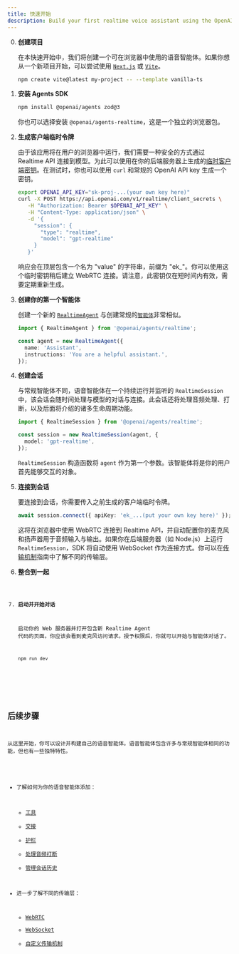 ```yaml
---
title: 快速开始
description: Build your first realtime voice assistant using the OpenAI Agents SDK in minutes.
---
```



<Steps>

0. **创建项目**

   在本快速开始中，我们将创建一个可在浏览器中使用的语音智能体。如果你想从一个新项目开始，可以尝试使用 [`Next.js`](https://nextjs.org/docs/getting-started/installation) 或 [`Vite`](https://vite.dev/guide/installation.html)。

   ```bash
   npm create vite@latest my-project -- --template vanilla-ts
   ```

1. **安装 Agents SDK**

   ```bash
   npm install @openai/agents zod@3
   ```

   你也可以选择安装 `@openai/agents-realtime`，这是一个独立的浏览器包。

2. **生成客户端临时令牌**

   由于该应用将在用户的浏览器中运行，我们需要一种安全的方式通过 Realtime API 连接到模型。为此可以使用在你的后端服务器上生成的[临时客户端密钥](https://platform.openai.com/docs/guides/realtime#creating-an-ephemeral-token)。在测试时，你也可以使用 `curl` 和常规的 OpenAI API key 生成一个密钥。

   ```bash
   export OPENAI_API_KEY="sk-proj-...(your own key here)"
   curl -X POST https://api.openai.com/v1/realtime/client_secrets \
      -H "Authorization: Bearer $OPENAI_API_KEY" \
      -H "Content-Type: application/json" \
      -d '{
        "session": {
          "type": "realtime",
          "model": "gpt-realtime"
        }
      }'
   ```

   响应会在顶层包含一个名为 "value" 的字符串，前缀为 "ek\_"。你可以使用这个临时密钥稍后建立 WebRTC 连接。请注意，此密钥仅在短时间内有效，需要定期重新生成。

3. **创建你的第一个智能体**

   创建一个新的 [`RealtimeAgent`](/openai-agents-js/openai/agents-realtime/classes/realtimeagent/) 与创建常规的[`智能体`](/openai-agents-js/zh/guides/agents)非常相似。

   ```typescript
   import { RealtimeAgent } from '@openai/agents/realtime';

   const agent = new RealtimeAgent({
     name: 'Assistant',
     instructions: 'You are a helpful assistant.',
   });
   ```

4. **创建会话**

   与常规智能体不同，语音智能体在一个持续运行并监听的 `RealtimeSession` 中，该会话会随时间处理与模型的对话与连接。此会话还将处理音频处理、打断，以及后面将介绍的诸多生命周期功能。

   ```typescript
   import { RealtimeSession } from '@openai/agents/realtime';

   const session = new RealtimeSession(agent, {
     model: 'gpt-realtime',
   });
   ```

   `RealtimeSession` 构造函数将 `agent` 作为第一个参数。该智能体将是你的用户首先能够交互的对象。

5. **连接到会话**

   要连接到会话，你需要传入之前生成的客户端临时令牌。

   ```typescript
   await session.connect({ apiKey: 'ek_...(put your own key here)' });
   ```

   这将在浏览器中使用 WebRTC 连接到 Realtime API，并自动配置你的麦克风和扬声器用于音频输入与输出。如果你在后端服务器（如 Node.js）上运行 `RealtimeSession`，SDK 将自动使用 WebSocket 作为连接方式。你可以在[传输机制](/openai-agents-js/zh/guides/voice-agents/transport)指南中了解不同的传输层。

6. **整合到一起**

   <Code lang="typescript" code={helloWorldExample} />

7. **启动并开始对话**

   启动你的 Web 服务器并打开包含新 Realtime Agent 代码的页面。你应该会看到麦克风访问请求。授予权限后，你就可以开始与智能体对话了。

   ```bash
   npm run dev
   ```

</Steps>

## 后续步骤

从这里开始，你可以设计并构建自己的语音智能体。语音智能体包含许多与常规智能体相同的功能，但也有一些独特特性。

- 了解如何为你的语音智能体添加：
  - [工具](/openai-agents-js/zh/guides/voice-agents/build#tools)
  - [交接](/openai-agents-js/zh/guides/voice-agents/build#handoffs)
  - [护栏](/openai-agents-js/zh/guides/voice-agents/build#guardrails)
  - [处理音频打断](/openai-agents-js/zh/guides/voice-agents/build#audio-interruptions)
  - [管理会话历史](/openai-agents-js/zh/guides/voice-agents/build#session-history)

- 进一步了解不同的传输层：
  - [WebRTC](/openai-agents-js/zh/guides/voice-agents/transport#connecting-over-webrtc)
  - [WebSocket](/openai-agents-js/zh/guides/voice-agents/transport#connecting-over-websocket)
  - [自定义传输机制](/openai-agents-js/zh/guides/voice-agents/transport#building-your-own-transport-mechanism)
